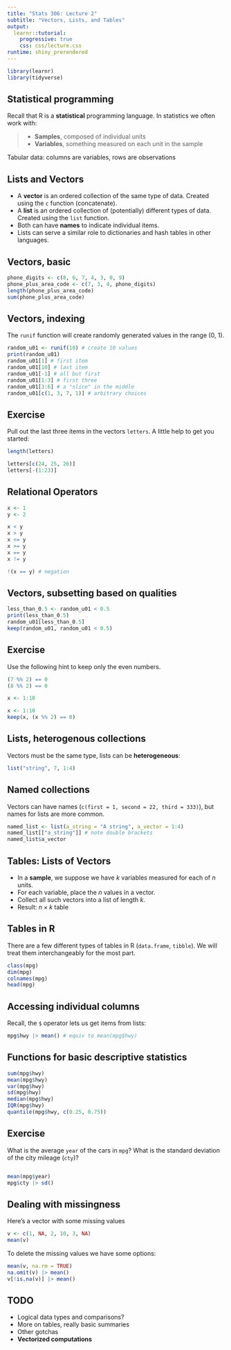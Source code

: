 ```yaml
---
title: "Stats 306: Lecture 2"
subtitle: "Vectors, Lists, and Tables"
output: 
  learnr::tutorial:
    progressive: true
    css: css/lecture.css
runtime: shiny_prerendered
---
```



```r
library(learnr)
library(tidyverse)
```

## Statistical programming

Recall that R is a **statistical** programming language. In statistics we often work with:

>* **Samples**, composed of individual units
>* **Variables**, something measured on each unit in the sample

Tabular data: columns are variables, rows are observations

## Lists and Vectors

* A **vector** is an ordered collection of the same type of data. Created using the `c` function (concatenate).
* A **list** is an ordered collection of (potentially) different types of data. Created using the `list` function.
* Both can have **names** to indicate individual items.
* Lists can serve a similar role to dictionaries and hash tables in other languages.

## Vectors, basic

```r
phone_digits <- c(8, 6, 7, 4, 3, 0, 9)
phone_plus_area_code <- c(7, 3, 4, phone_digits)
length(phone_plus_area_code)
sum(phone_plus_area_code)
```

## Vectors, indexing

The `runif` function will create randomly generated values in the range (0, 1).

```r
random_u01 <- runif(10) # create 10 values
print(random_u01)
random_u01[1] # first item
random_u01[10] # last item
random_u01[-1] # all but first
random_u01[1:3] # first three
random_u01[3:6] # a "slice" in the middle
random_u01[c(1, 3, 7, 1)] # arbitrary choices
```


## Exercise

Pull out the last three items in the vectors `letters`. A little help to get you started:

```r
length(letters)
```


```r
letters[c(24, 25, 26)]
letters[-(1:23)]
```

## Relational Operators

```r
x <- 1
y <- 2

x < y
x > y
x <= y
x >= y
x == y
x != y

!(x == y) # negation
```

## Vectors, subsetting based on qualities

```r
less_than_0.5 <- random_u01 < 0.5
print(less_than_0.5)
random_u01[less_than_0.5]
keep(random_u01, random_u01 < 0.5)
```

## Exercise

Use the following hint to keep only the even numbers.

```r
(7 %% 2) == 0 
(8 %% 2) == 0
```


```r
x <- 1:10
```

```r
x <- 1:10
keep(x, (x %% 2) == 0)
```


## Lists, heterogenous collections

Vectors must be the same type, lists can be **heterogeneous**:
```r
list("string", 7, 1:4)
```

## Named collections

Vectors can have names (`c(first = 1, second = 22, third = 333)`), but names for lists are more common.
```r
named_list <- list(a_string = "A string", a_vector = 1:4)
named_list[["a_string"]] # note double brackets
named_list$a_vector
```

## Tables: Lists of Vectors

* In a **sample**, we suppose we have $k$ variables measured for each of $n$ units.
* For each variable, place the $n$ values in a vector.
* Collect all such vectors into a list of length $k$.
* Result: $n \times k$ table

## Tables in R

There are a few different types of tables in R (`data.frame`, `tibble`). We will treat them interchangeably for the most part.

```r
class(mpg)
dim(mpg)
colnames(mpg)
head(mpg)
```

## Accessing individual columns

Recall, the `$` operator lets us get items from lists:

```r
mpg$hwy |> mean() # equiv to mean(mpg$hwy)
```

## Functions for basic descriptive statistics

```r
sum(mpg$hwy)
mean(mpg$hwy)
var(mpg$hwy)
sd(mpg$hwy) 
median(mpg$hwy)
IQR(mpg$hwy)
quantile(mpg$hwy, c(0.25, 0.75))
```

## Exercise

What is the average `year` of the cars in `mpg`? What is the standard deviation of the city mileage (`cty`)?

```r

```

```r
mean(mpg$year)
mpg$cty |> sd()
```



## Dealing with missingness

Here's a vector with some missing values
```r
v <- c(1, NA, 2, 10, 3, NA)
mean(v)
```

To delete the missing values we have some options:
```r
mean(v, na.rm = TRUE)
na.omit(v) |> mean()
v[!is.na(v)] |> mean()
```

## TODO

* Logical data types and comparisons?
* More on tables, really basic summaries
* Other gotchas
* **Vectorized computations**